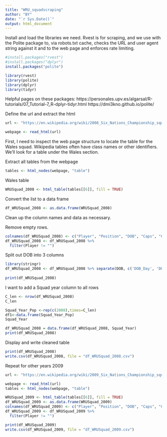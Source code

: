 ```yaml
---
title: "WRU_squadscraping"
author: "BY"
date: "`r Sys.Date()`"
output: html_document
---
```

Install and load the libraries we need. Rvest is for scraping, and we use with the Polite package to, via robots.txt cache, checks the URL and user agent string against it and to the web page and enforces rate limiting.

```r
#install.packages("rvest")
#install.packages("dplyr")
install.packages("polite")

library(rvest)
library(polite)
library(dplyr)
library(tidyr)

```
Helpful pages on these packages: https://personales.upv.es/algarsal/R-tutorials/07_Tutorial-7_R-dplyr-tidyr.html
https://dmi3kno.github.io/polite/

Define the url and extract the html
```r
url <- "https://en.wikipedia.org/wiki/2008_Six_Nations_Championship_squads"

webpage <- read_html(url)
```

First, I need to inspect the web page structure to locate the table for the Wales squad. Wikipedia tables often have class names or other identifiers. We’ll look for a table under the Wales section.

Extract all tables from the webpage

```r
tables <- html_nodes(webpage, "table")
```

Wales table
```r
WRUSquad_2008 <- html_table(tables[[6]], fill = TRUE)
```
Convert the list to a data frame

```r
df_WRUSquad_2008 <- as.data.frame(WRUSquad_2008)
```

Clean up the column names and data as necessary.

Remove empty rows.
```r
colnames(df_WRUSquad_2008) <- c("Player", "Position", "DOB", "Caps", "Club")
df_WRUSquad_2008 <- df_WRUSquad_2008 %>% 
  filter(Player != "")  
```

Split out DOB into 3 columns
```r
library(stringr)
df_WRUSquad_2008 <- df_WRUSquad_2008 %>% separate(DOB, c('DOB_Day', 'DOB_Month', 'DOB_Year'))
 
print(df_WRUSquad_2008)
```

I want to add a Squad year column to all rows
```r
C_len <- nrow(df_WRUSquad_2008)
C_len

Squad_Year_Pop <-rep(c(2008),times=C_len)
df1<-data.frame(Squad_Year_Pop)
Squad_Year

df_WRUSquad_2008 = data.frame(df_WRUSquad_2008, Squad_Year)
print(df_WRUSquad_2008)
```

Display and write cleaned table
```r
print(df_WRUSquad_2008)
write.csv(df_WRUSquad_2008, file = "df_WRUSquad_2008.csv")
```

Repeat for other years
2009

```r
url <- "https://en.wikipedia.org/wiki/2009_Six_Nations_Championship_squads"

webpage <- read_html(url)
tables <- html_nodes(webpage, "table")

WRUSquad_2009 <- html_table(tables[[6]], fill = TRUE)
df_WRUSquad_2009 <- as.data.frame(WRUSquad_2009)
colnames(df_WRUSquad_2009) <- c("Player", "Position", "DOB", "Caps", "Club")
df_WRUSquad_2009 <- df_WRUSquad_2009 %>% 
  filter(Player != "")  

print(df_WRUSquad_2009)
write.csv(df_WRUSquad_2009, file = "df_WRUSquad_2009.csv")
```
